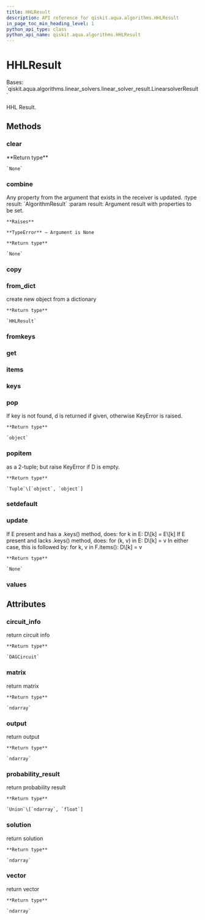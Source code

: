 ```yaml
---
title: HHLResult
description: API reference for qiskit.aqua.algorithms.HHLResult
in_page_toc_min_heading_level: 1
python_api_type: class
python_api_name: qiskit.aqua.algorithms.HHLResult
---
```


# HHLResult

<Class id="qiskit.aqua.algorithms.HHLResult" isDedicatedPage={true} github="https://github.com/qiskit-community/qiskit-aqua/tree/stable/0.9/qiskit/aqua/algorithms/linear_solvers/hhl.py" signature="HHLResult(a_dict=None)" modifiers="class">
  Bases: `qiskit.aqua.algorithms.linear_solvers.linear_solver_result.LinearsolverResult`

  HHL Result.

  ## Methods

  <span id="qiskit-aqua-algorithms-hhlresult-clear" />

  ### clear

  <Function id="qiskit.aqua.algorithms.HHLResult.clear" signature="HHLResult.clear()">
    **Return type**

    `None`
  </Function>

  <span id="qiskit-aqua-algorithms-hhlresult-combine" />

  ### combine

  <Function id="qiskit.aqua.algorithms.HHLResult.combine" signature="HHLResult.combine(result)">
    Any property from the argument that exists in the receiver is updated. :type result: `AlgorithmResult` :param result: Argument result with properties to be set.

    **Raises**

    **TypeError** – Argument is None

    **Return type**

    `None`
  </Function>

  <span id="qiskit-aqua-algorithms-hhlresult-copy" />

  ### copy

  <Function id="qiskit.aqua.algorithms.HHLResult.copy" signature="HHLResult.copy()" />

  <span id="qiskit-aqua-algorithms-hhlresult-from-dict" />

  ### from\_dict

  <Function id="qiskit.aqua.algorithms.HHLResult.from_dict" signature="HHLResult.from_dict(a_dict)" modifiers="static">
    create new object from a dictionary

    **Return type**

    `HHLResult`
  </Function>

  <span id="qiskit-aqua-algorithms-hhlresult-fromkeys" />

  ### fromkeys

  <Function id="qiskit.aqua.algorithms.HHLResult.fromkeys" signature="HHLResult.fromkeys(iterable, value=None)" modifiers="classmethod" />

  <span id="qiskit-aqua-algorithms-hhlresult-get" />

  ### get

  <Function id="qiskit.aqua.algorithms.HHLResult.get" signature="HHLResult.get(k[, d]) → D[k] if k in D, else d. d defaults to None." />

  <span id="qiskit-aqua-algorithms-hhlresult-items" />

  ### items

  <Function id="qiskit.aqua.algorithms.HHLResult.items" signature="HHLResult.items() → a set-like object providing a view on D’s items" />

  <span id="qiskit-aqua-algorithms-hhlresult-keys" />

  ### keys

  <Function id="qiskit.aqua.algorithms.HHLResult.keys" signature="HHLResult.keys() → a set-like object providing a view on D’s keys" />

  <span id="qiskit-aqua-algorithms-hhlresult-pop" />

  ### pop

  <Function id="qiskit.aqua.algorithms.HHLResult.pop" signature="HHLResult.pop(key, default=None)">
    If key is not found, d is returned if given, otherwise KeyError is raised.

    **Return type**

    `object`
  </Function>

  <span id="qiskit-aqua-algorithms-hhlresult-popitem" />

  ### popitem

  <Function id="qiskit.aqua.algorithms.HHLResult.popitem" signature="HHLResult.popitem()">
    as a 2-tuple; but raise KeyError if D is empty.

    **Return type**

    `Tuple`\[`object`, `object`]
  </Function>

  <span id="qiskit-aqua-algorithms-hhlresult-setdefault" />

  ### setdefault

  <Function id="qiskit.aqua.algorithms.HHLResult.setdefault" signature="HHLResult.setdefault(k[, d]) → D.get(k,d), also set D[k]=d if k not in D" />

  <span id="qiskit-aqua-algorithms-hhlresult-update" />

  ### update

  <Function id="qiskit.aqua.algorithms.HHLResult.update" signature="HHLResult.update(*args, **kwargs)">
    If E present and has a .keys() method, does: for k in E: D\[k] = E\[k] If E present and lacks .keys() method, does: for (k, v) in E: D\[k] = v In either case, this is followed by: for k, v in F.items(): D\[k] = v

    **Return type**

    `None`
  </Function>

  <span id="qiskit-aqua-algorithms-hhlresult-values" />

  ### values

  <Function id="qiskit.aqua.algorithms.HHLResult.values" signature="HHLResult.values() → an object providing a view on D’s values" />

  ## Attributes

  ### circuit\_info

  <Attribute id="qiskit.aqua.algorithms.HHLResult.circuit_info">
    return circuit info

    **Return type**

    `DAGCircuit`
  </Attribute>

  ### matrix

  <Attribute id="qiskit.aqua.algorithms.HHLResult.matrix">
    return matrix

    **Return type**

    `ndarray`
  </Attribute>

  ### output

  <Attribute id="qiskit.aqua.algorithms.HHLResult.output">
    return output

    **Return type**

    `ndarray`
  </Attribute>

  ### probability\_result

  <Attribute id="qiskit.aqua.algorithms.HHLResult.probability_result">
    return probability result

    **Return type**

    `Union`\[`ndarray`, `float`]
  </Attribute>

  ### solution

  <Attribute id="qiskit.aqua.algorithms.HHLResult.solution">
    return solution

    **Return type**

    `ndarray`
  </Attribute>

  ### vector

  <Attribute id="qiskit.aqua.algorithms.HHLResult.vector">
    return vector

    **Return type**

    `ndarray`
  </Attribute>
</Class>

